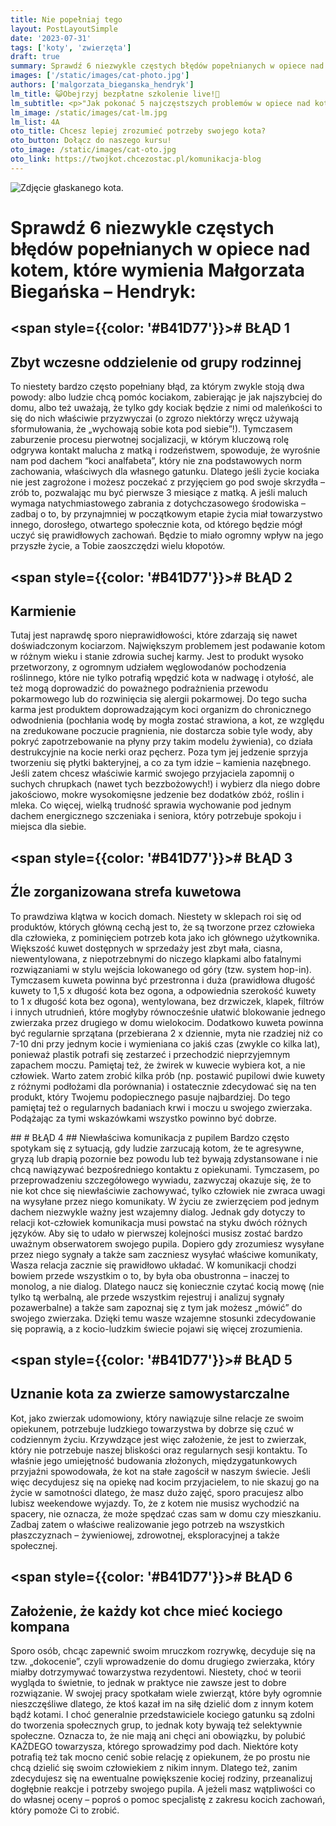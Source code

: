 ```yaml
---
title: Nie popełniaj tego
layout: PostLayoutSimple
date: '2023-07-31'
tags: ['koty', 'zwierzęta']
draft: true
summary: Sprawdź 6 niezwykle częstych błędów popełnianych w opiece nad kotem, które wymienia Małgorzata Biegańska – Hendryk.
images: ['/static/images/cat-photo.jpg']
authors: ['malgorzata_bieganska_hendryk']
lm_title: 😺Obejrzyj bezpłatne szkolenie live!🌟
lm_subtitle: <p>"Jak pokonać 5 najczęstszych problemów w opiece nad kotem?" <br>z Małgorzatą Biegańską-Hendryk</p><br /><p>Zastanawiasz się, dlaczego Twój kot jest taki wybredny? Czy chciałbyś lepiej rozumieć swojego futrzaka? Odkryj sekrety kociego świata dzięki naszemu ekspertowi!<br /><br /></p><strong>Co zyskasz uczestnicząc w szkoleniu?</strong><ul><li>- Odkryjesz tajemnicę idealnie czystej kuwety.</li><li>- Nauczysz się odczytywać kocie potrzeby i intencje.</li><li>- Zrozumiesz przyczyny konfliktów między kotami.</li><li>- Dowiesz się, jak przekonać kota do zdrowego jedzenia.</li></ul><br /><p><strong>👉Odbierz szkolenie już teraz, za darmo!</strong></p>
lm_image: /static/images/cat-lm.jpg
lm_list: 4A
oto_title: Chcesz lepiej zrozumieć potrzeby swojego kota? 
oto_button: Dołącz do naszego kursu!
oto_image: /static/images/cat-oto.jpg
oto_link: https://twojkot.chcezostac.pl/komunikacja-blog
---
```


![Zdjęcie głaskanego kota.](/static/images/cat-photo.jpg)

# Sprawdź 6 niezwykle częstych błędów popełnianych w opiece nad kotem, które wymienia Małgorzata Biegańska – Hendryk:

## <span style={{color: '#B41D77'}}># </span>BŁĄD 1
## Zbyt wczesne oddzielenie od grupy rodzinnej
To niestety bardzo często popełniany błąd, za którym zwykle stoją dwa powody: albo ludzie chcą pomóc kociakom, zabierając je jak najszybciej do domu, albo też uważają, że tylko gdy kociak będzie z nimi od maleńkości to się do nich właściwie przyzwyczai (o zgrozo niektórzy wręcz używają sformułowania, że „wychowają sobie kota pod siebie”!). Tymczasem zaburzenie procesu pierwotnej socjalizacji, w którym kluczową rolę odgrywa kontakt malucha z matką i rodzeństwem, spowoduje, że wyrośnie nam pod dachem “koci analfabeta”, który nie zna podstawowych norm zachowania, właściwych dla własnego gatunku. Dlatego jeśli życie kociaka nie jest zagrożone i możesz poczekać z przyjęciem go pod swoje skrzydła – zrób to, pozwalając mu być pierwsze 3 miesiące z matką. A jeśli maluch wymaga natychmiastowego zabrania z dotychczasowego środowiska – zadbaj o to, by przynajmniej w początkowym etapie życia miał towarzystwo innego, dorosłego, otwartego społecznie kota, od którego będzie mógł uczyć się prawidłowych zachowań. Będzie to miało ogromny wpływ na jego przyszłe życie, a Tobie zaoszczędzi wielu kłopotów.

## <span style={{color: '#B41D77'}}># </span>BŁĄD 2
## Karmienie
Tutaj jest naprawdę sporo nieprawidłowości, które zdarzają się nawet doświadczonym kociarzom. Największym problemem jest podawanie kotom w różnym wieku i stanie zdrowia suchej karmy. Jest to produkt wysoko przetworzony, z ogromnym udziałem węglowodanów pochodzenia roślinnego, które nie tylko potrafią wpędzić kota w nadwagę i otyłość, ale też mogą doprowadzić do poważnego podrażnienia przewodu pokarmowego lub do rozwinięcia się alergii pokarmowej. Do tego sucha karma jest produktem doprowadzającym koci organizm do chronicznego odwodnienia (pochłania wodę by mogła zostać strawiona, a kot, ze względu na zredukowane poczucie pragnienia, nie dostarcza sobie tyle wody, aby pokryć zapotrzebowanie na płyny przy takim modelu żywienia), co działa destrukcyjnie na kocie nerki oraz pęcherz. Poza tym jej jedzenie sprzyja tworzeniu się płytki bakteryjnej, a co za tym idzie – kamienia nazębnego. Jeśli zatem chcesz właściwie karmić swojego przyjaciela zapomnij o suchych chrupkach (nawet tych bezzbożowych!) i wybierz dla niego dobre jakościowo, mokre wysokomięsne jedzenie bez dodatków zbóż, roślin i mleka. Co więcej, wielką trudność sprawia wychowanie pod jednym dachem energicznego szczeniaka i seniora, który potrzebuje spokoju i miejsca dla siebie. 

## <span style={{color: '#B41D77'}}># </span>BŁĄD 3
## Źle zorganizowana strefa kuwetowa
To prawdziwa klątwa w kocich domach. Niestety w sklepach roi się od produktów, których główną cechą jest to, że są tworzone przez człowieka dla człowieka, z pominięciem potrzeb kota jako ich głównego użytkownika. Większość kuwet dostępnych w sprzedaży jest zbyt mała, ciasna, niewentylowana, z niepotrzebnymi do niczego klapkami albo fatalnymi rozwiązaniami w stylu wejścia lokowanego od góry (tzw. system hop-in). Tymczasem kuweta powinna być przestronna i duża (prawidłowa długość kuwety to 1,5 x długość kota bez ogona, a odpowiednia szerokość kuwety to 1 x długość kota bez ogona), wentylowana, bez drzwiczek, klapek, filtrów i innych utrudnień, które mogłyby równocześnie ułatwić blokowanie jednego zwierzaka przez drugiego w domu wielokocim. Dodatkowo kuweta powinna być regularnie sprzątana (przebierana 2 x dziennie, myta nie rzadziej niż co 7-10 dni przy jednym kocie i wymieniana co jakiś czas (zwykle co kilka lat), ponieważ plastik potrafi się zestarzeć i przechodzić nieprzyjemnym zapachem moczu. Pamiętaj też, że żwirek w kuwecie wybiera kot, a nie człowiek. Warto zatem zrobić kilka prób (np. postawić pupilowi dwie kuwety z różnymi podłożami dla porównania) i ostatecznie zdecydować się na ten produkt, który Twojemu podopiecznego pasuje najbardziej. Do tego pamiętaj też o regularnych badaniach krwi i moczu u swojego zwierzaka. Podążając za tymi wskazówkami wszystko powinno być dobrze.

<BannerOTO text="Chcesz lepiej zrozumieć potrzeby swojego kota?" buttonText="Dołącz do naszego kursu!" imgSrc="/static/images/cat-oto.jpg" href="https://twojkot.chcezostac.pl/komunikacja-blog"/>
## <span style={{color: '#B41D77'}}># </span>BŁĄD 4
## Niewłaściwa komunikacja z pupilem
Bardzo często spotykam się z sytuacją, gdy ludzie zarzucają kotom, że te agresywne, gryzą lub drapią pozornie bez powodu lub też bywają zdystansowane i nie chcą nawiązywać bezpośredniego kontaktu z opiekunami. Tymczasem, po przeprowadzeniu szczegółowego wywiadu, zazwyczaj okazuje się, że to nie kot chce się niewłaściwie zachowywać, tylko człowiek nie zwraca uwagi na wysyłane przez niego komunikaty. W życiu ze zwierzęciem pod jednym dachem niezwykle ważny jest wzajemny dialog. Jednak gdy dotyczy to relacji kot-człowiek komunikacja musi powstać na styku dwóch różnych języków. Aby się to udało w pierwszej kolejności musisz zostać bardzo uważnym obserwatorem swojego pupila. Dopiero gdy zrozumiesz wysyłane przez niego sygnały a także sam zaczniesz wysyłać właściwe komunikaty, Wasza relacja zacznie się prawidłowo układać. W komunikacji chodzi bowiem przede wszystkim o to, by była oba obustronna – inaczej to monolog, a nie dialog. Dlatego naucz się koniecznie czytać kocią mowę (nie tylko tą werbalną, ale przede wszystkim rejestruj i analizuj sygnały pozawerbalne) a także sam zapoznaj się z tym jak możesz „mówić” do swojego zwierzaka. Dzięki temu wasze wzajemne stosunki zdecydowanie się poprawią, a z kocio-ludzkim świecie pojawi się więcej zrozumienia.

## <span style={{color: '#B41D77'}}># </span>BŁĄD 5
## Uznanie kota za zwierze samowystarczalne
Kot, jako zwierzak udomowiony, który nawiązuje silne relacje ze swoim opiekunem, potrzebuje ludzkiego towarzystwa by dobrze się czuć w codziennym życiu. Krzywdzące jest więc założenie, że jest to zwierzak, który nie potrzebuje naszej bliskości oraz regularnych sesji kontaktu. To właśnie jego umiejętność budowania złożonych, międzygatunkowych przyjaźni spowodowała, że kot na stałe zagościł w naszym świecie. Jeśli więc decydujesz się na opiekę nad kocim przyjacielem, to nie skazuj go na życie w samotności dlatego, że masz dużo zajęć, sporo pracujesz albo lubisz weekendowe wyjazdy. To, że z kotem nie musisz wychodzić na spacery, nie oznacza, że może spędzać czas sam w domu czy mieszkaniu. Zadbaj zatem o właściwe realizowanie jego potrzeb na wszystkich płaszczyznach – żywieniowej, zdrowotnej, eksploracyjnej a także społecznej.

## <span style={{color: '#B41D77'}}># </span>BŁĄD 6
## Założenie, że każdy kot chce mieć kociego kompana
Sporo osób, chcąc zapewnić swoim mruczkom rozrywkę, decyduje się na tzw. „dokocenie”, czyli wprowadzenie do domu drugiego zwierzaka, który miałby dotrzymywać towarzystwa rezydentowi. Niestety, choć w teorii wygląda to świetnie, to jednak w praktyce nie zawsze jest to dobre rozwiązanie. W swojej pracy spotkałam wiele zwierząt, które były ogromnie nieszczęśliwe dlatego, że ktoś kazał im na siłę dzielić dom z innym kotem bądź kotami. I choć generalnie przedstawiciele kociego gatunku są zdolni do tworzenia społecznych grup, to jednak koty bywają też selektywnie społeczne. Oznacza to, że nie mają ani chęci ani obowiązku, by polubić KAŻDEGO towarzysza, którego sprowadzimy pod dach. Niektóre koty potrafią też tak mocno cenić sobie relację z opiekunem, że po prostu nie chcą dzielić się swoim człowiekiem z nikim innym. Dlatego też, zanim zdecydujesz się na ewentualne powiększenie kociej rodziny, przeanalizuj dogłębnie reakcje i potrzeby swojego pupila. A jeżeli masz wątpliwości co do własnej oceny – poproś o pomoc specjalistę z zakresu kocich zachowań, który pomoże Ci to zrobić. 